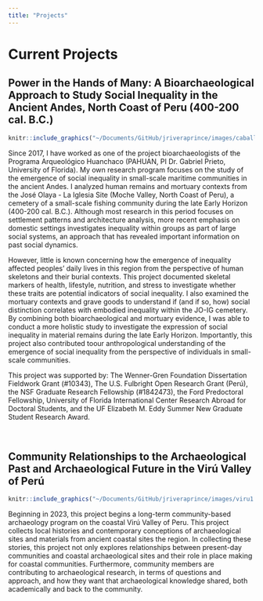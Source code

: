 ```yaml
---
title: "Projects"
---
```


# Current Projects

## **Power in the Hands of Many: A Bioarchaeological Approach to Study Social Inequality in the Ancient Andes, North Coast of Peru (400-200 cal. B.C.)**

```r
knitr::include_graphics("~/Documents/GitHub/jriveraprince/images/caballito.png")
```

Since 2017, I have worked as one of the project bioarchaeologists of the Programa Arqueológico Huanchaco (PAHUAN, PI Dr. Gabriel Prieto, University of Florida). My own research program focuses on the study of the emergence of social inequality in small-scale maritime communities in the ancient Andes. I analyzed human remains and mortuary contexts from the José Olaya - La Iglesia Site (Moche Valley, North Coast of Peru), a cemetery of a small-scale fishing community during the late Early Horizon (400-200 cal. B.C.). Although most research in this period focuses on settlement patterns and architecture analysis, more recent emphasis on domestic settings investigates inequality within groups as part of large social systems, an approach that has revealed important information on past social dynamics.

However, little is known concerning how the emergence of inequality affected peoples' daily lives in this region from the perspective of human skeletons and their burial contexts. This project documented skeletal markers of health, lifestyle, nutrition, and stress to investigate whether these traits are potential indicators of social inequality. I also examined the mortuary contexts and grave goods to understand if (and if so, how) social distinction correlates with embodied inequality within the JO-IG cemetery. By combining both bioarchaeological and mortuary evidence, I was able to conduct a more holistic study to investigate the expression of social inequality in material remains during the late Early Horizon. Importantly, this project also contributed toour anthropological understanding of the emergence of social inequality from the perspective of individuals in small-scale communities.

This project was supported by: The Wenner-Gren Foundation Dissertation Fieldwork Grant (#10343), The U.S. Fulbright Open Research Grant (Perú), the NSF Graduate Research Fellowship (#1842473), the Ford Predoctoral Fellowship, University of Florida International Center Research Abroad for Doctoral Students, and the UF Elizabeth M. Eddy Summer New Graduate Student Research Award.

<br>

## **Community Relationships to the Archaeological Past and Archaeological Future in the Virú Valley of Perú**

```r
knitr::include_graphics("~/Documents/GitHub/jriveraprince/images/viru1.png")
```

Beginning in 2023, this project begins a long-term community-based archaeology program on the coastal Virú Valley of Peru. This project collects local histories and contemporary conceptions of archaeological sites and materials from ancient coastal sites the region. In collecting these stories, this project not only explores relationships between present-day communities and coastal archaeological sites and their role in place making for coastal communities. Furthermore, community members are contributing to archaeological research, in terms of questions and approach, and how they want that archaeological knowledge shared, both academically and back to the community.
